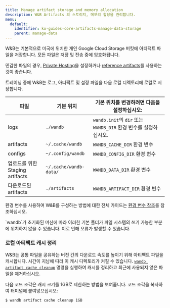 ---
title: Manage artifact storage and memory allocation
description: W&B Artifacts 의 스토리지, 메모리 할당을 관리합니다.
menu:
  default:
    identifier: ko-guides-core-artifacts-manage-data-storage
    parent: manage-data
---

W&B는 기본적으로 미국에 위치한 개인 Google Cloud Storage 버킷에 아티팩트 파일을 저장합니다. 모든 파일은 저장 및 전송 중에 암호화됩니다.

민감한 파일의 경우, [Private Hosting](/ko/guides/hosting/)을 설정하거나 [reference artifacts](/ko/../track-external-files)를 사용하는 것이 좋습니다.

트레이닝 중에 W&B는 로그, 아티팩트 및 설정 파일을 다음 로컬 디렉토리에 로컬로 저장합니다.

| 파일 | 기본 위치 | 기본 위치를 변경하려면 다음을 설정하십시오: |
| ---- | ---------------- | ------------------------------- |
| logs | `./wandb` | `wandb.init`의 `dir` 또는 `WANDB_DIR` 환경 변수를 설정하십시오. |
| artifacts | `~/.cache/wandb` | `WANDB_CACHE_DIR` 환경 변수 |
| configs | `~/.config/wandb` | `WANDB_CONFIG_DIR` 환경 변수 |
| 업로드를 위한 Staging artifacts | `~/.cache/wandb-data/` | `WANDB_DATA_DIR` 환경 변수 |
| 다운로드된 artifacts | `./artifacts` | `WANDB_ARTIFACT_DIR` 환경 변수 |

환경 변수를 사용하여 W&B를 구성하는 방법에 대한 전체 가이드는 [환경 변수 참조](/ko/guides/models/track/environment-variables)를 참조하십시오.

<Warning>
`wandb`가 초기화된 머신에 따라 이러한 기본 폴더가 파일 시스템의 쓰기 가능한 부분에 위치하지 않을 수 있습니다. 이로 인해 오류가 발생할 수 있습니다.
</Warning>

### 로컬 아티팩트 캐시 정리

W&B는 공통 파일을 공유하는 버전 간의 다운로드 속도를 높이기 위해 아티팩트 파일을 캐시합니다. 시간이 지남에 따라 이 캐시 디렉토리가 커질 수 있습니다. [`wandb artifact cache cleanup`](/ko/ref/cli/wandb-artifact/wandb-artifact-cache/) 명령을 실행하여 캐시를 정리하고 최근에 사용되지 않은 파일을 제거하십시오.

다음 코드 조각은 캐시 크기를 1GB로 제한하는 방법을 보여줍니다. 코드 조각을 복사하여 터미널에 붙여넣으십시오:

```bash
$ wandb artifact cache cleanup 1GB
```
